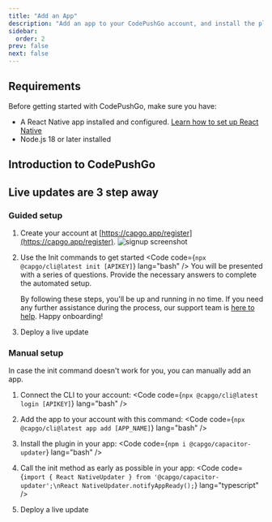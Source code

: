```yaml
---
title: "Add an App"
description: "Add an app to your CodePushGo account, and install the plugin in your app"
sidebar:
  order: 2
prev: false
next: false
---
```



## Requirements

Before getting started with CodePushGo, make sure you have:
- A React Native app installed and configured. [Learn how to set up React Native](https://capacitorjs.com/docs/getting-started/)
- Node.js 18 or later installed

## Introduction to CodePushGo
<YouTube id="NzXXKoyhTIo" title="CodePushGo in 15 min" />

## Live updates are 3 step away


### Guided setup

<Steps>

1. Create your account at [https://capgo.app/register](https://capgo.app/register).
![signup screenshot](/signup.webp "signup screenshot")

2. Use the Init commands to get started <Code code={`npx @capgo/cli@latest init [APIKEY]`} lang="bash" /> You will be presented with a series of questions. Provide the necessary answers to complete the automated setup.<Aside type="tip">By following these steps, you'll be up and running in no time. If you need any further assistance during the process, our support team is [here to help](mailto:support@capgo.app). Happy onboarding!</Aside>

3. Deploy a live update <LinkCard href="/docs/getting-started/deploy/" title="Deploy a live update" description="Learn how to deploy a live update to your app" />

</Steps>

### Manual setup

In case the init command doesn't work for you, you can manually add an app.

<Steps>

1. Connect the CLI to your account: <Code code={`npx @capgo/cli@latest login [APIKEY]`} lang="bash" />

2. Add the app to your account with this command: <Code code={`npx @capgo/cli@latest app add [APP_NAME]`} lang="bash" />

3. Install the plugin in your app: <Code code={`npm i @capgo/capacitor-updater`} lang="bash" />

4. Call the init method as early as possible in your app: <Code code={`import { React NativeUpdater } from '@capgo/capacitor-updater';\nReact NativeUpdater.notifyAppReady();`} lang="typescript" />

5. Deploy a live update <LinkCard href="/docs/getting-started/deploy/" title="Deploy a live update" description="Learn how to deploy a live update to your app" />

</Steps>
